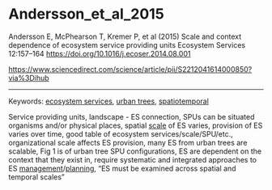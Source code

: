 # Andersson_et_al_2015  

Andersson E, McPhearson T, Kremer P, et al (2015) Scale and context dependence of ecosystem service providing units Ecosystem Services 12:157--164 <https://doi.org/10.1016/j.ecoser.2014.08.001>

<https://www.sciencedirect.com/science/article/pii/S2212041614000850?via%3Dihub>

---

Keywords: [ecosystem services](../topics/EcosystemServices.qmd), [urban trees](../topics/UrbanTrees.qmd), [spatiotemporal](../topics/Spatiotemporal.qmd)

Service providing units, landscape - ES connection, SPUs can be situated organisms and/or physical places, spatial [scale](../topics/Scale.qmd) of ES varies, provision of ES varies over time, good table of ecosystem services/scale/SPU/etc., organizational scale affects ES provision, many ES from urban trees are scalable, Fig 1 is of urban tree SPU configurations, ES are dependent on the context that they exist in, require systematic and integrated approaches to ES [management](../topics/Management.qmd)/[planning](../topics/Planning.qmd), "ES must be examined across spatial and temporal scales"

